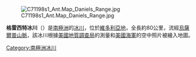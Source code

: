 {{unreferenced|time=2013-10-27T07:50:31+00:00}}
[[Image:C71198s1_Ant.Map_Daniels_Range.jpg|thumb]]

{{coord|71|30|S|161|15|E|source:GNIS|display=title}}

'''格雷西特冰川'''（{{lang-en|Gressitt Glacier}}）是[[南極洲|南極洲]]的[[冰川|冰川]]，位於[[維多利亞地|維多利亞地]]，全長約80公里，流經[[烏薩爾普山脈|烏薩爾普山脈]]，該冰川根據[[美國地質調查局|美國地質調查局]]的測量和[[美國海軍|美國海軍]]的空中照片被繪入地圖。

{{Antarctica-geo-stub}}
[[Category:南極洲冰川|Category:南極洲冰川]]